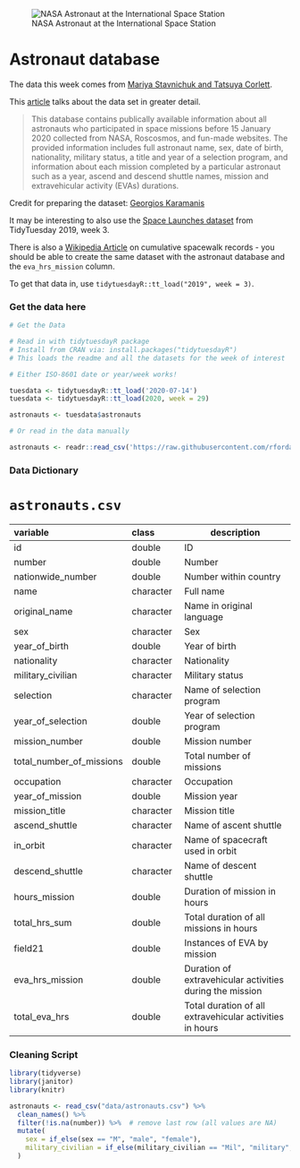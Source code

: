 ![NASA Astronaut at the International Space Station](https://images.unsplash.com/photo-1447433865958-f402f562b843?ixlib=rb-1.2.1&ixid=eyJhcHBfaWQiOjEyMDd9&auto=format&fit=crop&w=1352&q=80)

# Astronaut database

The data this week comes from [Mariya Stavnichuk and Tatsuya Corlett](https://data.mendeley.com/datasets/86tsnnbv2w/1).

This [article](https://www.sciencedirect.com/science/article/abs/pii/S2214552420300444) talks about the data set in greater detail.

> This database contains publically available information about all astronauts who participated in space missions before 15 January 2020 collected from NASA, Roscosmos, and fun-made websites. The provided information includes full astronaut name, sex, date of birth, nationality, military status, a title and year of a selection program, and information about each mission completed by a particular astronaut such as a year, ascend and descend shuttle names, mission and extravehicular activity (EVAs) durations.

Credit for preparing the dataset: [Georgios Karamanis](https://twitter.com/geokaramanis)

It may be interesting to also use the [Space Launches dataset](https://github.com/rfordatascience/tidytuesday/tree/master/data/2019/2019-01-15) from TidyTuesday 2019, week 3.

There is also a [Wikipedia Article](https://en.wikipedia.org/wiki/List_of_cumulative_spacewalk_records) on cumulative spacewalk records - you should be able to create the same dataset with the astronaut database and the `eva_hrs_mission` column.

To get that data in, use `tidytuesdayR::tt_load("2019", week = 3)`.

### Get the data here

```r
# Get the Data

# Read in with tidytuesdayR package 
# Install from CRAN via: install.packages("tidytuesdayR")
# This loads the readme and all the datasets for the week of interest

# Either ISO-8601 date or year/week works!

tuesdata <- tidytuesdayR::tt_load('2020-07-14')
tuesdata <- tidytuesdayR::tt_load(2020, week = 29)

astronauts <- tuesdata$astronauts

# Or read in the data manually

astronauts <- readr::read_csv('https://raw.githubusercontent.com/rfordatascience/tidytuesday/master/data/2020/2020-07-14/astronauts.csv')

```

### Data Dictionary

# `astronauts.csv`

| variable                 | class     | description                                              |
|:---------------|:--------------|-----------------------------------------|
| id                       | double    | ID                                                       |
| number                   | double    | Number                                                   |
| nationwide_number        | double    | Number within country                                    |
| name                     | character | Full name                                                |
| original_name            | character | Name in original language                                |
| sex                      | character | Sex                                                      |
| year_of_birth            | double    | Year of birth                                            |
| nationality              | character | Nationality                                              |
| military_civilian        | character | Military status                                          |
| selection                | character | Name of selection program                                |
| year_of_selection        | double    | Year of selection program                                |
| mission_number           | double    | Mission number                                           |
| total_number_of_missions | double    | Total number of missions                                 |
| occupation               | character | Occupation                                               |
| year_of_mission          | double    | Mission year                                             |
| mission_title            | character | Mission title                                            |
| ascend_shuttle           | character | Name of ascent shuttle                                   |
| in_orbit                 | character | Name of spacecraft used in orbit                         |
| descend_shuttle          | character | Name of descent shuttle                                  |
| hours_mission            | double    | Duration of mission in hours                             |
| total_hrs_sum            | double    | Total duration of all missions in hours                  |
| field21                  | double    | Instances of EVA by mission                              |
| eva_hrs_mission          | double    | Duration of extravehicular activities during the mission |
| total_eva_hrs            | double    | Total duration of all extravehicular activities in hours |

### Cleaning Script

```r
library(tidyverse)
library(janitor)
library(knitr)

astronauts <- read_csv("data/astronauts.csv") %>% 
  clean_names() %>% 
  filter(!is.na(number)) %>%  # remove last row (all values are NA)
  mutate(
    sex = if_else(sex == "M", "male", "female"),
    military_civilian = if_else(military_civilian == "Mil", "military", "civilian")
  )
```

